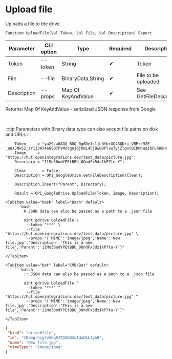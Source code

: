 ﻿---
sidebar_position: 4
description: Upload file and other functions to work with Google Drive in the Open Integration Package, a free open-source integration library for 1C:Enterprise 8, OneScript and CLI
keywords: [1C, 1С, 1С:Enterprise, 1С:Enterprise 8.3, API, Integration, Services, Exchange, OneScript, CLI, Google Drive]
---


# Upload file
 Uploads a file to the drive



`Function UploadFile(Val Token, Val File, Val Description) Export`

  | Parameter | CLI option | Type | Required | Description |
  |-|-|-|-|-|
  | Token | --token | String | &#x2714; | Token |
  | File | --file | BinaryData,String | &#x2714; | File to be uploaded |
  | Description | --props | Map Of KeyAndValue | &#x2714; | See GetFileDescription |

  
  Returns:  Map Of KeyAndValue - serialized JSON response from Google

<br/>

:::tip
Parameters with Binary data type can also accept file paths on disk and URLs
:::
<br/>


```bsl title="1C:Enterprise/OneScript code example"
    Token     = "ya29.a0AQQ_BDQ_0g6De1s1jLOYbrGQ43QDri_VRPre92E-_aUXJNk52_zY1j3A74665Q7FVMzsgnjqjKN14ljBwB0PlswTyjZlgxcBIDMnuqIbFLhH8Hcxc5NfKIOpS...";
    Image     = "https://hut.openintegrations.dev/test_data/picture.jpg";
    Directory = "11Mo30odYPEtBBU_0OndFx5dz1kP7tu-Y";

    Clear       = False;
    Description = OPI_GoogleDrive.GetFileDescription(Clear);

    Description.Insert("Parent", Directory);

    Result = OPI_GoogleDrive.UploadFile(Token, Image, Description);
```
 

 <Tabs>
  
    <TabItem value="bash" label="Bash" default>
        ```bash
            # JSON data can also be passed as a path to a .json file
            
            oint gdrive UploadFile \
             --token "***" \
             --file "https://hut.openintegrations.dev/test_data/picture.jpg" \
             --props "{'MIME':'image/jpeg','Name':'New file.jpg','Description':'This is a new file','Parent':'11Mo30odYPEtBBU_0OndFx5dz1kP7tu-Y'}"
        ```
    </TabItem>
  
    <TabItem value="bat" label="CMD/Bat" default>
        ```batch
            :: JSON data can also be passed as a path to a .json file
            
            oint gdrive UploadFile ^
             --token "***" ^
             --file "https://hut.openintegrations.dev/test_data/picture.jpg" ^
             --props "{'MIME':'image/jpeg','Name':'New file.jpg','Description':'This is a new file','Parent':'11Mo30odYPEtBBU_0OndFx5dz1kP7tu-Y'}"
        ```
    </TabItem>
</Tabs>


```json title="Result"
{
 "kind": "drive#file",
 "id": "1Ddwg-hig7v56qRJTDAOO2uTdnDkL4yAB",
 "name": "New file.jpg",
 "mimeType": "image/jpeg"
}
```
